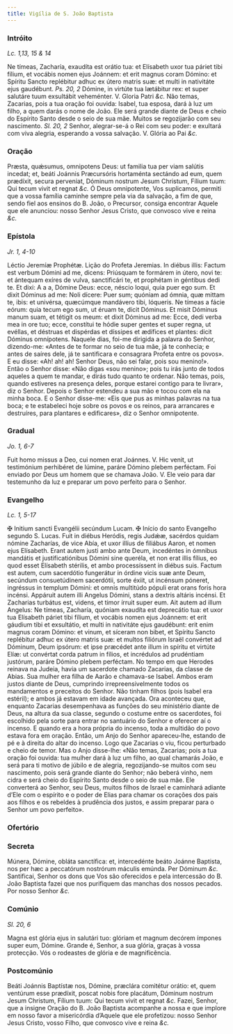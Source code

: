```yaml
---
title: Vigília de S. João Baptista
---
```


### Intróito

_Lc. 1,13, 15 & 14_

<div class="grid grid-cols-2 gap-5">
  <span class="text-justify">
    Ne tímeas, Zacharía, exaudíta est orátio tua: et Elísabeth uxor tua páriet
    tibi fílium, et vocábis nomen ejus Joánnem: et erit magnus coram Dómino: et
    Spíritu Sancto replébitur adhuc ex útero matris suæ: et multi in nativitáte
    ejus gaudébunt. <em>Ps. 20, 2</em> Dómine, in virtúte tua lætábitur rex: et
    super salutáre tuum exsultábit veheménter. V. Gloria Patri <em>&c.</em>
  </span>
  <span class="text-justify">
    Não temas, Zacarias, pois a tua oração foi ouvida: Isabel, tua esposa, dará
    à luz um filho, a quem darás o nome de João. Ele será grande diante de Deus
    e cheio do Espírito Santo desde o seio de sua mãe. Muitos se regozijarão com
    seu nascimento. <em>Sl. 20, 2</em> Senhor, alegrar-se-á o Rei com seu poder:
    e exultará com viva alegria, esperando a vossa salvação. V. Glória ao Pai
    <em>&c.</em>
  </span>
</div>

### Oração

<div class="grid grid-cols-2 gap-5">
  <span class="text-justify">
    Præsta, quǽsumus, omnipotens Deus: ut familia tua per viam salútis incedat;
    et, beáti Joánnis Præcursóris hortaménta sectándo ad eum, quem prædíxit,
    secura perveniat, Dóminum nostrum Jesum Christum, Fílium tuum: Qui tecum
    vivit et regnat <em>&c.</em>
  </span>
  <span class="text-justify">
    Ó Deus omnipotente, Vos suplicamos, permiti que a vossa família caminhe
    sempre pela via da salvação, a fim de que, sendo fiel aos ensinos do B.
    João, o Precursor, consiga encontrar Aquele que ele anunciou: nosso Senhor
    Jesus Cristo, que convosco vive e reina <em>&c.</em>
  </span>
</div>

### Epístola

_Jr. 1, 4-10_

<div class="grid grid-cols-2 gap-5">
  <span class="text-justify">Léctio Jeremíæ Prophétæ.</span>
  <span class="text-justify">Lição do Profeta Jeremias.</span>
  <span class="text-justify">
    In diébus illis: Factum est verbum Dómini ad me, dicens: Priúsquam te
    formárem in útero, novi te: et ántequam exíres de vulva, sanctificári te, et
    prophétam in géntibus dedi te. Et dixi: A a a, Dómine Deus: ecce, néscio
    loqui, quia puer ego sum. Et dixit Dóminus ad me: Noli dícere: Puer sum;
    quóniam ad ómnia, quæ mittam te, ibis: et univérsa, quæcúmque mandávero
    tibi, lóqueris. Ne tímeas a fácie eórum: quia tecum ego sum, ut éruam te,
    dicit Dóminus. Et misit Dóminus manum suam, et tétigit os meum: et dixit
    Dóminus ad me: Ecce, dedi verba mea in ore tuo; ecce, constítui te hódie
    super gentes et super regna, ut evéllas, et déstruas et dispérdas et
    díssipes et ædífices et plantes: dicit Dóminus omnípotens.
  </span>
  <span class="text-justify">
    Naquele dias, foi-me dirigida a palavra do Senhor, dizendo-me: «Antes de te
    formar no seio de tua mãe, já te conhecia; e antes de saíres dele, já te
    santificara e consagrara Profeta entre os povos». E eu disse: «Ah! ah! ah!
    Senhor Deus, não sei falar, pois sou menino!». Então o Senhor disse: «Não
    digas «sou menino»; pois tu irás junto de todos aqueles a quem te mandar, e
    dirás tudo quanto te ordenar. Não temas, pois, quando estiveres na presença
    deles, porque estarei contigo para te livrar», diz o Senhor. Depois o Senhor
    estendeu a sua mão e tocou com ela na minha boca. E o Senhor disse-me: «Eis
    que pus as minhas palavras na tua boca; e te estabeleci hoje sobre os povos
    e os reinos, para arrancares e destruíres, para plantares e edificares», diz
    o Senhor omnipotente.
  </span>
</div>

### Gradual

_Jo. 1, 6-7_

<div class="grid grid-cols-2 gap-5">
  <span class="text-justify">
    Fuit homo missus a Deo, cui nomen erat Joánnes. V. Hic venit, ut testimónium
    perhibéret de lúmine, paráre Dómino plebem perféctam.
  </span>
  <span class="text-justify">
    Foi enviado por Deus um homem que se chamava João. V. Ele veio para dar
    testemunho da luz e preparar um povo perfeito para o Senhor.
  </span>
</div>

### Evangelho

_Lc. 1, 5-17_

<div class="grid grid-cols-2 gap-5">
  <span class="text-justify">
    <span class="text-red-500">&#10016;</span> Initium sancti Evangélii secúndum
    Lucam.
  </span>
  <span class="text-justify">
    <span class="text-red-500">&#10016;</span> Início do santo Evangelho segundo
    S. Lucas.
  </span>
  <span class="text-justify">
    Fuit in diébus Heródis, regis Judǽæ, sacérdos quidam nómine Zacharías, de
    vice Abía, et uxor illíus de filiábus Aaron, et nomen ejus Elísabeth. Erant
    autem justi ambo ante Deum, incedéntes in ómnibus mandátis et
    justificatiónibus Dómini sine queréla, et non erat illis fílius, eo quod
    esset Elísabeth stérilis, et ambo processíssent in diébus suis. Factum est
    autem, cum sacerdótio fungerátur in órdine vicis suæ ante Deum, secúndum
    consuetúdinem sacerdótii, sorte éxiit, ut incénsum póneret, ingréssus in
    templum Dómini: et omnis multitúdo pópuli erat orans foris hora incénsi.
    Appáruit autem illi Angelus Dómini, stans a dextris altáris incénsi. Et
    Zacharias turbátus est, videns, et timor írruit super eum. Ait autem ad
    illum Angelus: Ne tímeas, Zacharía, quóniam exaudíta est deprecátio tua: et
    uxor tua Elísabeth páriet tibi fílium, et vocábis nomen ejus Joánnem: et
    erit gáudium tibi et exsultátio, et multi in nativitáte ejus gaudébunt: erit
    enim magnus coram Dómino: et vinum, et síceram non bibet, et Spíritu Sancto
    replébitur adhuc ex útero matris suæ: et multos filiórum Israël convértet ad
    Dóminum, Deum ipsórum: et ipse præcédet ante illum in spíritu et virtúte
    Elíæ: ut convértat corda patrum in fílios, et incrédulos ad prudéntiam
    justórum, paráre Dómino plebem perféctam.
  </span>
  <span class="text-justify">
    No tempo em que Herodes reinava na Judeia, havia um sacerdote chamado
    Zacarias, da classe de Abias. Sua mulher era filha de Aarão e chamava-se
    Isabel. Ambos eram justos diante de Deus, cumprindo irrepreensivelmente
    todos os mandamentos e preceitos do Senhor. Não tinham filhos (pois Isabel
    era estéril); e ambos já estavam em idade avançada. Ora aconteceu que,
    enquanto Zacarias desempenhava as funções do seu ministério diante de Deus,
    na altura da sua classe, segundo o costume entre os sacerdotes, foi
    escolhido pela sorte para entrar no santuário do Senhor e oferecer aí o
    incenso. E quando era a hora própria do incenso, toda a multidão do povo
    estava fora em oração. Então, um Anjo do Senhor apareceu-lhe, estando de pé
    e à direita do altar do incenso. Logo que Zacarias o viu, ficou perturbado e
    cheio de temor. Mas o Anjo disse-lhe: «Não temas, Zacarias; pois a tua
    oração foi ouvida: tua mulher dará à luz um filho, ao qual chamarás João, e
    será para ti motivo de júbilo e de alegria, regozijando-se muitos com seu
    nascimento, pois será grande diante do Senhor; não beberá vinho, nem cidra e
    será cheio do Espírito Santo desde o seio de sua mãe. Ele converterá ao
    Senhor, seu Deus, muitos filhos de Israel e caminhará adiante d’Ele com o
    espírito e o poder de Elias para chamar os corações dos pais aos filhos e os
    rebeldes à prudência dos justos, e assim preparar para o Senhor um povo
    perfeito».
  </span>
</div>

### Ofertório


<LinkCard
  href="/missal/comum/1vigiliaapostolos#ofertório"
  title="Vigília dos Apóstolos - Missa Ego autem"
/>

### Secreta

<div class="grid grid-cols-2 gap-5">
  <span class="text-justify">
    Múnera, Dómine, obláta sanctífica: et, intercedénte beáto Joánne Baptista,
    nos per hæc a peccatórum nostrórum máculis emúnda. Per Dóminum <em>&c.</em>
  </span>
  <span class="text-justify">
    Santificai, Senhor os dons que Vos são oferecidos e pela intercessão do B.
    João Baptista fazei que nos purifiquem das manchas dos nossos pecados. Por
    nosso Senhor <em>&c.</em>
  </span>
</div>

### Comúnio

_Sl. 20, 6_

<div class="grid grid-cols-2 gap-5">
  <span class="text-justify">
    Magna est glória ejus in salutári tuo: glóriam et magnum decórem ímpones
    super eum, Dómine.
  </span>
  <span class="text-justify">
    Grande é, Senhor, a sua glória, graças à vossa protecção. Vós o rodeastes de
    glória e de magnificência.
  </span>
</div>

### Postcomúnio

<div class="grid grid-cols-2 gap-5">
  <span class="text-justify">
    Beáti Joánnis Baptístæ nos, Dómine, præclára comitétur orátio: et, quem
    ventúrum esse prædíxit, poscat nobis fore placátum, Dóminum nostrum Jesum
    Christum, Fílium tuum: Qui tecum vivit et regnat <em>&c.</em>
  </span>
  <span class="text-justify">
    Fazei, Senhor, que a insigne Oração do B. João Baptista acompanhe a nossa e
    que implore em nosso favor a misericórdia d’Aquele que ele profetizou: nosso
    Senhor Jesus Cristo, vosso Filho, que convosco vive e reina <em>&c.</em>
  </span>
</div>
